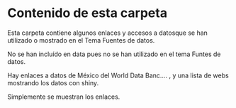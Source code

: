 # Contenido de esta carpeta


Esta carpeta contiene algunos  enlaces y accesos a datosque se han utilizado o mostrado  en el Tema Fuentes de datos.


No se han incluído en data pues no se han utilizado en el tema  Funtes de datos.

Hay enlaces a datos de México del World Data Banc.... , y una lista de webs  mostrando los datos con shiny.

Simplemente se muestran los enlaces.